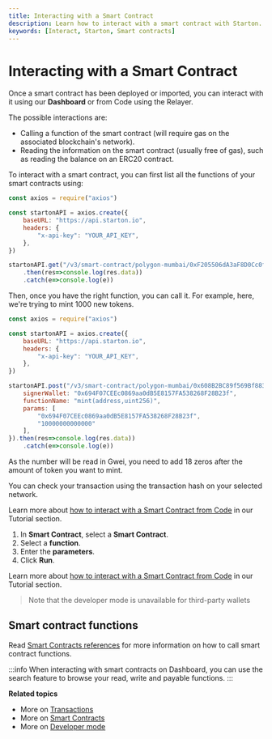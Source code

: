 ```yaml
---
title: Interacting with a Smart Contract
description: Learn how to interact with a smart contract with Starton.
keywords: [Interact, Starton, Smart contracts]
---
```



# Interacting with a Smart Contract

Once a smart contract has been deployed or imported, you can interact with it using our **Dashboard** or from Code using the Relayer.

The possible interactions are:

-   Calling a function of the smart contract (will require gas on the associated blockchain's network).
-   Reading the information on the smart contract (usually free of gas), such as reading the balance on an ERC20 contract.

<Tabs>
<TabItem value="code" label="From Code">

To interact with a smart contract, you can first list all the functions of your smart contracts using:

```jsx showLinesNumbers
const axios = require("axios")

const startonAPI = axios.create({
    baseURL: "https://api.starton.io",
    headers: {
        "x-api-key": "YOUR_API_KEY",
    },
})

startonAPI.get("/v3/smart-contract/polygon-mumbai/0xF205506dA3aF8D0Cc0f90D7C0c0eA4EFA6423CFF/available-functions")
    .then(res=>console.log(res.data))
    .catch(e=>console.log(e))
```

Then, once you have the right function, you can call it. For example, here, we're trying to mint 1000 new tokens.

```jsx
const axios = require("axios")

const startonAPI = axios.create({
    baseURL: "https://api.starton.io",
    headers: {
        "x-api-key": "YOUR_API_KEY",
    },
})

startonAPI.post("/v3/smart-contract/polygon-mumbai/0x608B2BC89f569Bf883A6d0A36aDBd8DC937fAf2e/call", {
    signerWallet: "0x694F07CEEc0869aa0dB5E8157FA538268F28B23f",
    functionName: "mint(address,uint256)",
    params: [
        "0x694F07CEEc0869aa0dB5E8157FA538268F28B23f",
        "10000000000000"
    ],
}).then(res=>console.log(res.data))
    .catch(e=>console.log(e))
```

As the number will be read in Gwei, you need to add 18 zeros after the amount of token you want to mint.

You can check your transaction using the transaction hash on your selected network.

Learn more about [how to interact with a Smart Contract from Code](/Tutorials/interact-from-code.mdx) in our Tutorial section.

</TabItem> 
<TabItem value="dashboard" label="From Webapp">

1. In **Smart Contract**, select a **Smart Contract**.
1. Select a **function**.
1. Enter the **parameters**.
1. Click **Run**.

Learn more about [how to interact with a Smart Contract from Code](/Tutorials/interact-from-code.mdx) in our Tutorial section.

</TabItem>
</Tabs>

> Note that the developer mode is unavailable for third-party wallets

## Smart contract functions

Read [Smart Contracts references](/Smart-contract/parameters-and-functions.mdx) for more information on how to call smart contract functions.

:::info
When interacting with smart contracts on Dashboard, you can use the search feature to browse your read, write and payable functions.
:::

**Related topics**

-   More on [Transactions](/Transactions/creating-a-transaction.mdx)
-   More on [Smart Contracts](/Smart-contract/understanding-smart-contracts.md)
-   More on [Developer mode](/Developer/Discovering-coding-interface.md)
